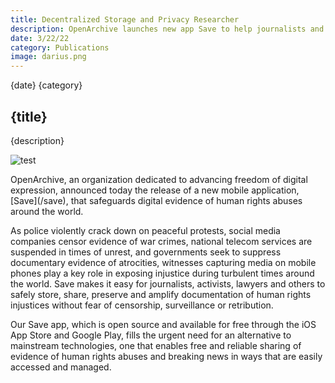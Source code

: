 ```yaml
---
title: Decentralized Storage and Privacy Researcher
description: OpenArchive launches new app Save to help journalists and human rights advocates protect and preserve highly sensitive digital media.
date: 3/22/22
category: Publications
image: darius.png
---
```



<ArticleHeaderSection>
{date} {category}

## {title}

{description}

![test](darius.png)

</ArticleHeaderSection>
<ContentSection>
OpenArchive, an organization dedicated to advancing freedom of digital expression, announced today the release of a new mobile application, [Save](/save), that safeguards digital evidence of human rights abuses around the world.

As police violently crack down on peaceful protests, social media companies censor evidence of war crimes, national telecom services are suspended in times of unrest, and governments seek to suppress documentary evidence of atrocities, witnesses capturing media on mobile phones play a key role in exposing injustice during turbulent times around the world. Save makes it easy for journalists, activists, lawyers and others to safely store, share, preserve and amplify documentation of human rights injustices without fear of censorship, surveillance or retribution.

Our Save app, which is open source and available for free through the iOS App Store and Google Play, fills the urgent need for an alternative to mainstream technologies, one that enables free and reliable sharing of evidence of human rights abuses and breaking news in ways that are easily accessed and managed.

</ContentSection>
